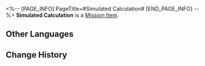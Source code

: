<%-- [PAGE_INFO]
PageTitle=#Simulated Calculation#
[END_PAGE_INFO] --%>
{{Item Infobox
|id          = 149986
|image       = Item Simulated Calculation.png
|type        = Mission Item
|invCategory = 
|rarity      = 1
|effect      = 
|description = 
}}
'''Simulated Calculation''' is a [[Mission Item]].

==Other Languages==
{{Other Languages
|en   = Simulated Calculation
|zhs  = 模拟算法
|zht  = 模擬演算法
|ja   = 模擬アルゴリズム
|ko   = 시뮬레이션 알고리즘
|es   = Algoritmo simulado
|fr   = Calcul simulé
|ru   = Виртуальный подсчёт
|th   = อัลกอริทึมจำลอง
|vi   = Thuật Toán Mô Phỏng
|de   = Simulierte Berechnung
|id   = Kalkulasi Simulasi
|pt   = Cálculo Simulado
}}

==Change History==
{{Change History|1.1}}